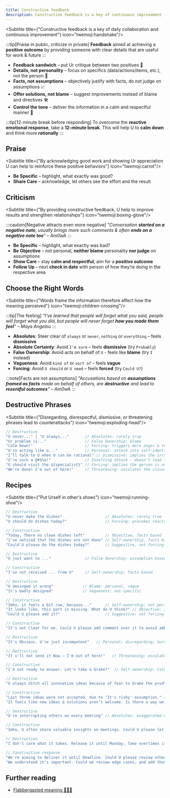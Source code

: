 ```yaml
---
title: Constructive feedback
description: Constructive feedback is a key of continuous improvement
---
```


<Subtitle title={"Constructive feedback is a key of daily collaboration and continuous improvement"} icon="twemoji:handshake"/>

:::tip[Praise in public, criticize in private]
**Feedback** aimed at achieving a **positive outcome** by providing someone with clear details that are useful for work & future
:::

* **Feedback sandwich** – put Ur critique between two positives 🍔
* **Details, not personality** – focus on specifics (data/actions/items, etc.), not the person 🎯
* **Facts, not assumptions** – objectively justify with facts, do not judge on assumptions 📈
* **Offer solutions, not blame** – suggest improvements instead of blame and directives 🛠
* **Control the tone** – deliver the informa️tion in a calm and respectful manner 📢

:::tip[12-minute break before responding]
To overcome the **reactive emotional response**, take a **12-minute break**.
This will help U to **calm down** and think more **rationally**
:::

## Praise

<Subtitle title={"By acknowledging good work and showing Ur appreciation U can help to reinforce these positive behaviors"} icon="twemoji:carrot"/>

* **Be Specific** – highlight, what exactly was good?
* **Share Care** – acknowledge, let others see the effort and the result

<TreatMeBtn />

## Criticism

<Subtitle title={"By providing constructive feedback, U help to improve results and strengthen relationships"} icon="twemoji:boxing-glove"/>

:::caution[Negative attracts even more negative]
_"Conversation **started on a negative note**, usually brings more such comments & often **ends on a negative note too**"
– Am0wA_
:::

* **Be Specific** – highlight, what exactly was bad?
* **Be Objective** – not personal, **neither blame** personality **nor judge** on assumptions
* **Show Care** – stay **calm and respectful**, aim for a **positive outcome**
* **Follow Up** – next **check in date** with person of how they’re doing in the respective area

## Choose the Right Words

<Subtitle title={"Words frame the information therefore affect how the meaning perceived"} icon="twemoji:children-crossing"/>

:::tip[The feeling]
_"I've learned that people will forget what you said, people will forget what you did, but people will never forget **how you made them feel**"
– Maya Angelou_
:::

* **Absolutes**: Steer clear of `always` or `never`, `nothing` or `everything` –
feels **dismissive**
* **Absolute Certainty**: Avoid `I'm sure` – feels **dismissive** (try `Probably`)
* **False Ownership**: Avoid acts on behalf of `U` - feels like **blame** (try `I` instead)
* **Vagueness**: Avoid `kind of` or `sort of` – feels **vague**
* **Forcing**: Avoid `U should` or `U need` – feels **forced** (try `Could U?`)

:::note[Facts are not assumptions]
_"Accusations based on **assumptions framed as facts** made on behalf of others, are **destructive** and lead to **resentful outcomes**"
– Am0wA_
:::

## Destructive Phrases

<Subtitle title={"Disregarding, disrespectful, dismissive, or threatening phrases lead to counterattacks"} icon="twemoji:exploding-head"/>

```js
// Destructive
"U never..." | "U always..."       // Absolutes: rarely true
"Ur problem is..."                 // False Ownership: blame
"Calm Down!"                       // Forcing: triggers more anger & reactance
"U're acting like a..."            // Personal: attack into self-identification
"I’ll talk to U when U can be rational" // Dismissive: implies the irrational state
"U’re such a @#$%&!"               // Insulting attack - doesn't lead to resolution
"U should visit the ${specialist}" // Forcing: implies the person is not capable
"We’re done! I’m out of here!"     // Threatening: escalates the situation
```

## Recipes

<Subtitle title={"Put Urself in other's shoes"} icon="twemoji:running-shoe"/>

```js
// Destructive
"U never make the dishes"                   // Absolutes: rarely true
"U should do dishes today?"                 // Forcing: provokes reactance

// Constructive
"Today, There no clean dishes left"         // Objective, facts based
"I've noticed that the dishes are not done" // Self-ownership, facts based
"Could U please do the dishes today?"       // Suggestive, not forcing
```

```js
// Destructive
"U just want to ..."               // False Ownership: assumption based

// Constructive
"I've not received ... from U"     // Self-ownership: facts based
```

```js
// Destructive
"U desinged it wrong"             // Blame: personal, vague
"It's badly designed"             // Vagueness: not-specific

// Constructive
"Imho, it feels a bit raw, because..."      // Self-ownership: not personal
"It looks like, this part is missing. What do U think?" // Objective: suggestive
"Could U please add it?"                    // Suggestive: not forcing
```

```js
// Constructive
"It's not Clear for me. Could U please add comment over it to avoid ambiguity?"         // Self-ownership: respectful, suggestive

// Destructive
"It's Obvious. U're just incompetent"   // Personal: disregarding, Survivorship bias
```

```js
// Destructive
"If u'll not send it Now – I'm out of here!"   // Threatening: escalates the situation

// Constructive
"I'm not ready to answer. Let's take a brake?"  // Self-ownership: Calm, respectful
```

```js
// Destructive
"U always ditch all innovative ideas because of fear to brake the prod" // Personal: accusing

// Constructive
"Last three ideas were not accepted, due to 'It's risky' assumption." // Objective: facts based
"It feels like new ideas & solutions aren’t welcome. Is there a way we could explore all props & cons?" // Self-ownership: suggestive
```

```js
// Destructive
"U're interrupting others on every meeting" // Absolutes: exaggerated & personal

// Constructive
"Imho, U often share valuable insights on meetings. Could U please let others share their ideas too?" // Suggestive: respectful
```

```js
// Destructive
"I don't care what it takes. Release it until Monday. Take overtimes if needed!" // Forcing: disregarding the person's time & life

// Constructive response
"We're aiming to deliver it until Deadline. Could U please review other priorities, so the team could focus & do it without overtimes?" // Suggestive: respectful
"We understand it's important. Could we review edge cases, and add those as patch or to adjust Deadline?" // Objective: facts based
```


## Further reading
- [Flabbergasted meaning 🤦🤦‍♀️](https://www.merriam-webster.com/dictionary/flabbergasted)

<script is:inline src="/external-links.js"></script>
